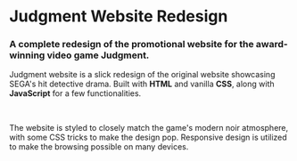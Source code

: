 
# Judgment Website Redesign

### A complete redesign of the promotional website for the award-winning video game Judgment.

<HeroImage image={JudgmentImg} title="Judgment Website Redesign" />

Judgment website is a slick redesign of the original website showcasing SEGA's hit detective drama. Built with **HTML** and vanilla **CSS**, along with **JavaScript** for a few functionalities.

<br />

The website is styled to closely match the game's modern noir atmosphere, with some CSS tricks to make the design pop. Responsive design is utilized to make the browsing possible on many devices.

<br />
<br />

<EntirePageImage image={JudgmentEntirePageImg} alt="Entire page" />

<br />
